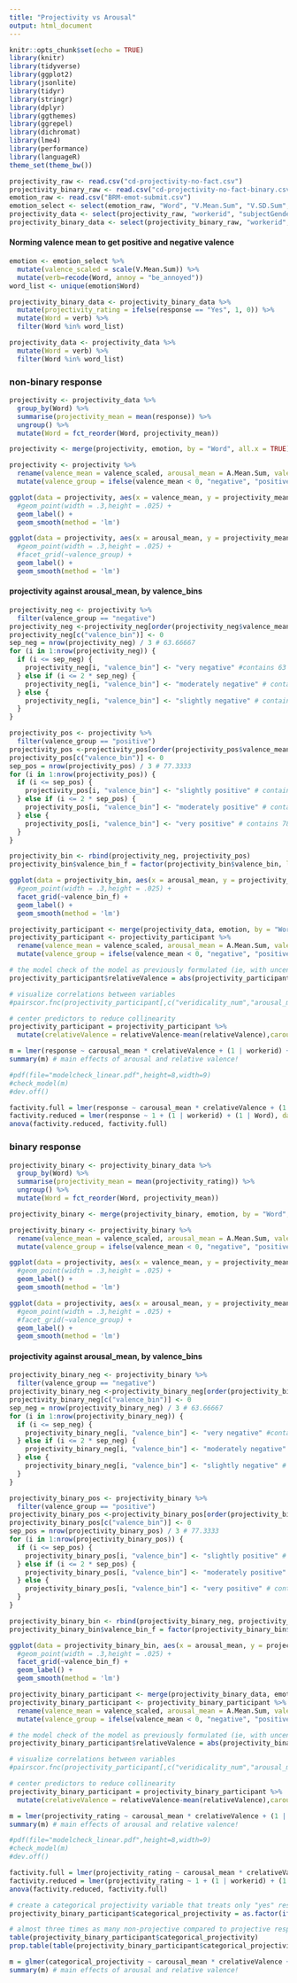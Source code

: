 ```yaml
---
title: "Projectivity vs Arousal"
output: html_document
---
```


```r
knitr::opts_chunk$set(echo = TRUE)
library(knitr)
library(tidyverse)
library(ggplot2)
library(jsonlite)
library(tidyr)
library(stringr)
library(dplyr)
library(ggthemes)
library(ggrepel)
library(dichromat)
library(lme4)
library(performance)
library(languageR)
theme_set(theme_bw())
```

```r
projectivity_raw <- read.csv("cd-projectivity-no-fact.csv")
projectivity_binary_raw <- read.csv("cd-projectivity-no-fact-binary.csv")
emotion_raw <- read.csv("BRM-emot-submit.csv")
emotion_select <- select(emotion_raw, "Word", "V.Mean.Sum", "V.SD.Sum", "A.Mean.Sum", "A.SD.Sum")
projectivity_data <- select(projectivity_raw, "workerid", "subjectGender", "speakerGender", "verb", "contentNr", "trigger_class", "response", "assess", "gender")
projectivity_binary_data <- select(projectivity_binary_raw, "workerid", "subjectGender", "speakerGender", "verb", "contentNr", "trigger_class", "response", "assess", "gender")
```
#### Norming valence mean to get positive and negative valence
```r
emotion <- emotion_select %>%
  mutate(valence_scaled = scale(V.Mean.Sum)) %>%
  mutate(verb=recode(Word, annoy = "be_annoyed"))
word_list <- unique(emotion$Word)
```

```r
projectivity_binary_data <- projectivity_binary_data %>%
  mutate(projectivity_rating = ifelse(response == "Yes", 1, 0)) %>%
  mutate(Word = verb) %>%
  filter(Word %in% word_list)

projectivity_data <- projectivity_data %>%
  mutate(Word = verb) %>%
  filter(Word %in% word_list)
```

### non-binary response
```r
projectivity <- projectivity_data %>%
  group_by(Word) %>%
  summarise(projectivity_mean = mean(response)) %>%
  ungroup() %>%
  mutate(Word = fct_reorder(Word, projectivity_mean))

projectivity <- merge(projectivity, emotion, by = "Word", all.x = TRUE) 

projectivity <- projectivity %>%
  rename(valence_mean = valence_scaled, arousal_mean = A.Mean.Sum, valence_SD = V.SD.Sum, arousal_SD = A.SD.Sum) %>%
  mutate(valence_group = ifelse(valence_mean < 0, "negative", "positive"))

ggplot(data = projectivity, aes(x = valence_mean, y = projectivity_mean, colour = valence_group, label = Word)) +
  #geom_point(width = .3,height = .025) +
  geom_label() +
  geom_smooth(method = 'lm')

ggplot(data = projectivity, aes(x = arousal_mean, y = projectivity_mean, colour = valence_group, label = Word)) +
  #geom_point(width = .3,height = .025) + 
  #facet_grid(~valence_group) +
  geom_label() +
  geom_smooth(method = 'lm')
```

#### projectivity against arousal_mean, by valence_bins
```r
projectivity_neg <- projectivity %>%
  filter(valence_group == "negative")
projectivity_neg <-projectivity_neg[order(projectivity_neg$valence_mean),]
projectivity_neg[c("valence_bin")] <- 0
sep_neg = nrow(projectivity_neg) / 3 # 63.66667
for (i in 1:nrow(projectivity_neg)) {
  if (i <= sep_neg) {
    projectivity_neg[i, "valence_bin"] <- "very negative" #contains 63 items
  } else if (i <= 2 * sep_neg) {
    projectivity_neg[i, "valence_bin"] <- "moderately negative" # contains 64 items
  } else {
    projectivity_neg[i, "valence_bin"] <- "slightly negative" # contains 64 items
  }
}

projectivity_pos <- projectivity %>%
  filter(valence_group == "positive")
projectivity_pos <-projectivity_pos[order(projectivity_pos$valence_mean),]
projectivity_pos[c("valence_bin")] <- 0
sep_pos = nrow(projectivity_pos) / 3 # 77.3333
for (i in 1:nrow(projectivity_pos)) {
  if (i <= sep_pos) {
    projectivity_pos[i, "valence_bin"] <- "slightly positive" # contains 77 items 
  } else if (i <= 2 * sep_pos) {
    projectivity_pos[i, "valence_bin"] <- "moderately positive" # contains 77 items
  } else {
    projectivity_pos[i, "valence_bin"] <- "very positive" # contains 78 items
  }
}

projectivity_bin <- rbind(projectivity_neg, projectivity_pos)
projectivity_bin$valence_bin_f = factor(projectivity_bin$valence_bin, levels=c("very negative", "moderately negative", "slightly negative", "slightly positive", "moderately positive", "very positive"))

ggplot(data = projectivity_bin, aes(x = arousal_mean, y = projectivity_mean, colour = valence_bin_f, label = Word)) +
  #geom_point(width = .3,height = .025) + 
  facet_grid(~valence_bin_f) +
  geom_label() +
  geom_smooth(method = 'lm')
```

```r
projectivity_participant <- merge(projectivity_data, emotion, by = "Word", all.x = TRUE) 
projectivity_participant <- projectivity_participant %>%
  rename(valence_mean = valence_scaled, arousal_mean = A.Mean.Sum, valence_SD = V.SD.Sum, arousal_SD = A.SD.Sum) %>%
  mutate(valence_group = ifelse(valence_mean < 0, "negative", "positive"))

# the model check of the model as previously formulated (ie, with uncentered predictors) suggested huge collinearity, almost all values in covariance matrix > .4). the current model check still suggests there's sth wonky going on with the homoscedasticity tests (because the outcome variable is a three-way categorical variable instead of continuous, which we can't do anything about within the model, but seee logistic model below that replicates the result). 
projectivity_participant$relativeValence = abs(projectivity_participant$valence_mean)

# visualize correlations between variables
#pairscor.fnc(projectivity_participant[,c("veridicality_num","arousal_mean","relativeValence","valence_mean")])

# center predictors to reduce collinearity
projectivity_participant = projectivity_participant %>%
  mutate(crelativeValence = relativeValence-mean(relativeValence),carousal_mean=arousal_mean-mean(arousal_mean))

m = lmer(response ~ carousal_mean * crelativeValence + (1 | workerid) + (1 | Word), data = projectivity_participant)
summary(m) # main effects of arousal and relative valence!

#pdf(file="modelcheck_linear.pdf",height=8,width=9)
#check_model(m)
#dev.off()

factivity.full = lmer(response ~ carousal_mean * crelativeValence + (1 | workerid) + (1 | Word), data = projectivity_participant, REML = FALSE)
factivity.reduced = lmer(response ~ 1 + (1 | workerid) + (1 | Word), data = projectivity_participant, REML = FALSE)
anova(factivity.reduced, factivity.full)
```

### binary response
```r
projectivity_binary <- projectivity_binary_data %>%
  group_by(Word) %>%
  summarise(projectivity_mean = mean(projectivity_rating)) %>%
  ungroup() %>%
  mutate(Word = fct_reorder(Word, projectivity_mean))

projectivity_binary <- merge(projectivity_binary, emotion, by = "Word", all.x = TRUE) 

projectivity_binary <- projectivity_binary %>%
  rename(valence_mean = valence_scaled, arousal_mean = A.Mean.Sum, valence_SD = V.SD.Sum, arousal_SD = A.SD.Sum) %>%
  mutate(valence_group = ifelse(valence_mean < 0, "negative", "positive"))

ggplot(data = projectivity, aes(x = valence_mean, y = projectivity_mean, colour = valence_group, label = Word)) +
  #geom_point(width = .3,height = .025) +
  geom_label() +
  geom_smooth(method = 'lm')

ggplot(data = projectivity, aes(x = arousal_mean, y = projectivity_mean, colour = valence_group, label = Word)) +
  #geom_point(width = .3,height = .025) + 
  #facet_grid(~valence_group) +
  geom_label() +
  geom_smooth(method = 'lm')
```


#### projectivity against arousal_mean, by valence_bins
```r
projectivity_binary_neg <- projectivity_binary %>%
  filter(valence_group == "negative")
projectivity_binary_neg <-projectivity_binary_neg[order(projectivity_binary_neg$valence_mean),]
projectivity_binary_neg[c("valence_bin")] <- 0
sep_neg = nrow(projectivity_binary_neg) / 3 # 63.66667
for (i in 1:nrow(projectivity_binary_neg)) {
  if (i <= sep_neg) {
    projectivity_binary_neg[i, "valence_bin"] <- "very negative" #contains 63 items
  } else if (i <= 2 * sep_neg) {
    projectivity_binary_neg[i, "valence_bin"] <- "moderately negative" # contains 64 items
  } else {
    projectivity_binary_neg[i, "valence_bin"] <- "slightly negative" # contains 64 items
  }
}

projectivity_binary_pos <- projectivity_binary %>%
  filter(valence_group == "positive")
projectivity_binary_pos <-projectivity_binary_pos[order(projectivity_binary_pos$valence_mean),]
projectivity_binary_pos[c("valence_bin")] <- 0
sep_pos = nrow(projectivity_binary_pos) / 3 # 77.3333
for (i in 1:nrow(projectivity_binary_pos)) {
  if (i <= sep_pos) {
    projectivity_binary_pos[i, "valence_bin"] <- "slightly positive" # contains 77 items 
  } else if (i <= 2 * sep_pos) {
    projectivity_binary_pos[i, "valence_bin"] <- "moderately positive" # contains 77 items
  } else {
    projectivity_binary_pos[i, "valence_bin"] <- "very positive" # contains 78 items
  }
}

projectivity_binary_bin <- rbind(projectivity_binary_neg, projectivity_binary_pos)
projectivity_binary_bin$valence_bin_f = factor(projectivity_binary_bin$valence_bin, levels=c("very negative", "moderately negative", "slightly negative", "slightly positive", "moderately positive", "very positive"))

ggplot(data = projectivity_binary_bin, aes(x = arousal_mean, y = projectivity_mean, colour = valence_bin_f, label = Word)) +
  #geom_point(width = .3,height = .025) + 
  facet_grid(~valence_bin_f) +
  geom_label() +
  geom_smooth(method = 'lm')
```
```r
projectivity_binary_participant <- merge(projectivity_binary_data, emotion, by = "Word", all.x = TRUE) 
projectivity_binary_participant <- projectivity_binary_participant %>%
  rename(valence_mean = valence_scaled, arousal_mean = A.Mean.Sum, valence_SD = V.SD.Sum, arousal_SD = A.SD.Sum) %>%
  mutate(valence_group = ifelse(valence_mean < 0, "negative", "positive"))

# the model check of the model as previously formulated (ie, with uncentered predictors) suggested huge collinearity, almost all values in covariance matrix > .4). the current model check still suggests there's sth wonky going on with the homoscedasticity tests (because the outcome variable is a three-way categorical variable instead of continuous, which we can't do anything about within the model, but seee logistic model below that replicates the result). 
projectivity_binary_participant$relativeValence = abs(projectivity_binary_participant$valence_mean)

# visualize correlations between variables
#pairscor.fnc(projectivity_participant[,c("veridicality_num","arousal_mean","relativeValence","valence_mean")])

# center predictors to reduce collinearity
projectivity_binary_participant = projectivity_binary_participant %>%
  mutate(crelativeValence = relativeValence-mean(relativeValence),carousal_mean=arousal_mean-mean(arousal_mean))

m = lmer(projectivity_rating ~ carousal_mean * crelativeValence + (1 | workerid) + (1 | Word), data = projectivity_binary_participant)
summary(m) # main effects of arousal and relative valence!

#pdf(file="modelcheck_linear.pdf",height=8,width=9)
#check_model(m)
#dev.off()

factivity.full = lmer(projectivity_rating ~ carousal_mean * crelativeValence + (1 | workerid) + (1 | Word), data = projectivity_binary_participant, REML = FALSE)
factivity.reduced = lmer(projectivity_rating ~ 1 + (1 | workerid) + (1 | Word), data = projectivity_binary_participant, REML = FALSE)
anova(factivity.reduced, factivity.full)
```

```r
# create a categorical projectivity variable that treats only "yes" responses as projective, all others as not projective
projectivity_binary_participant$categorical_projectivity = as.factor(ifelse(projectivity_binary_participant$projectivity_rating == 1, "projective","non-projective"))

# almost three times as many non-projective compared to projective responses
table(projectivity_binary_participant$categorical_projectivity)
prop.table(table(projectivity_binary_participant$categorical_projectivity))

m = glmer(categorical_projectivity ~ carousal_mean * crelativeValence + (1 | workerid) + (1 | Word), data = projectivity_binary_participant, family="binomial")
summary(m) # main effects of arousal and relative valence!

```